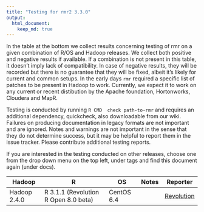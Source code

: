 ```yaml
---
title: "Testing for rmr2 3.3.0"
output: 
  html_document:
    keep_md: true
---
```


In the table at the bottom we collect results concerning testing of rmr on a given combination of R/OS and Hadoop releases. We collect both positive and negative results if available. If a combination is not present in this table, it doesn't imply lack of compatibility. In case of negative results, they will be recorded but there is no guarantee that they will be fixed, albeit it's likely for current and common setups. In the early days `rmr` required a specific list of patches to be present in Hadoop to work. Currently, we expect it to work on any current or recent distibution by the Apache foundation, Hortonworks, Cloudera and MapR.

Testing is conducted by running `R CMD  check path-to-rmr` and requires an additional dependency, quickcheck, also downloadable from our wiki. Failures on producing documentation in legacy formats are not important and are ignored. Notes and warnings are not important in the sense that they do not determine success, but it may be helpful to report them in the issue tracker. Please contribute additional testing reports. 

If you are interested in the testing conducted on other releases, choose one from the drop down menu on the top left, under tags and find this document again (under docs). 



<table>
<thead>
<tr><th>Hadoop</th><th>R</th><th>OS</th><th>Notes</th><th>Reporter</th></tr>
</thead>
<tbody>
<tr><td>Hadoop 2.4.0</td><td>R 3.1.1 (Revolution R Open 8.0 beta)</td><td>CentOS 6.4</td><td></td><td><a href=mailto:rhadoop@revolutionanalytics.com>Revolution</a></td></tr>
></td></tr>

</tbody>
</table>
